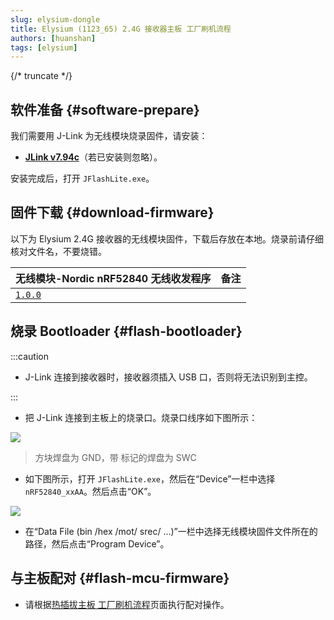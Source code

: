 ```yaml
---
slug: elysium-dongle
title: Elysium (1123_65) 2.4G 接收器主板 工厂刷机流程
authors: [huanshan]
tags: [elysium]
---
```


{/* truncate */}

## 软件准备 {#software-prepare}

我们需要用 J-Link 为无线模块烧录固件，请安装：

* [**JLink v7.94c**](https://www.123pan.com/s/teb2jv-oMR2A.html)（若已安装则忽略）。

安装完成后，打开 `JFlashLite.exe`。

## 固件下载 {#download-firmware}

以下为 Elysium 2.4G 接收器的无线模块固件，下载后存放在本地。烧录前请仔细核对文件名，不要烧错。

| <Icon icon="fa-brands fa-bluetooth" /> 无线模块-Nordic nRF52840 无线收发程序 | 备注 |
|---|---|
| <Icon icon="fa-solid fa-circle-down" /> [`1.0.0`](https://cdn.shopify.com/s/files/1/0444/8259/2928/files/helix_dongle_elysium_1.0.0.hex?v=1733807804) | <Icon icon="fa-solid fa-minus" /> |

## 烧录 Bootloader {#flash-bootloader}

:::caution

* J-Link 连接到接收器时，接收器须插入 USB 口，否则将无法识别到主控。

:::

* 把 J-Link 连接到主板上的烧录口。烧录口线序如下图所示：

![](./swd.svg)

> 方块焊盘为 GND，带 <Icon icon="fa-solid fa-copyright" /> 标记的焊盘为 SWC

* 如下图所示，打开 `JFlashLite.exe`，然后在“Device”一栏中选择 `nRF52840_xxAA`。然后点击“OK”。

![](./jfl-nrf52840.png)

* 在“Data File (bin /hex /mot/ srec/ ...)”一栏中选择无线模块固件文件所在的路径，然后点击“Program Device”。

## 与主板配对 {#flash-mcu-firmware}

* 请根据[热插拔主板 工厂刷机流程](/confidential/elysium-hotswap#pair-with-dongle)页面执行配对操作。